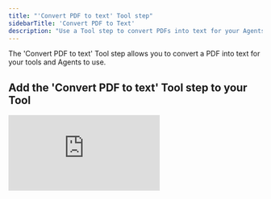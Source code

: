 ```yaml
---
title: "'Convert PDF to text' Tool step"
sidebarTitle: 'Convert PDF to Text'
description: "Use a Tool step to convert PDFs into text for your Agents and Tools to read"
---
```


The 'Convert PDF to text' Tool step allows you to convert a PDF into text for your tools and Agents to use. 

## Add the 'Convert PDF to text' Tool step to your Tool

<div style={{ width:"100%",position:"relative",paddingTop:"56.25%" }}>
<iframe src="https://app.supademo.com/embed/cmbrl86lmceh2sn1ruioz8hbb" frameBorder="0" title="Add the Convert a Spreadsheet to JSON Tool step to your Tool" allow="clipboard-write" webkitallowfullscreen="true" mozallowfullscreen="true" allowfullscreen style={{ position:"absolute",top:0,left:0,width:"100%",height:"100%",border:"3px solid #5E43CE",borderRadius:"10px" }} />

</div>

You can add the 'Convert PDF to text' Tool step to your Tool by:

1. Creating a new Tool, then searching for the 'Convert PDF to text' Tool step
2. Click 'Expand' to see the full Tool step
3. Add the PDF you want to convert to text
4. Click 'Run step' to run the Tool step

## Advanced Settings

### Use OCR

OCR (Optical character recognition or optical character reader) is needed for image PDFs (e.g. scanned data). This option uses more credits and therefore should only be activated for image PDFs.

<Warning>This will not return images in the PDFs you upload, but will convert text in images to text for you to use in your Tools.</Warning>

### OCR Type

This allows you to choose the model used if 'Use OCR' is selected. The options available are:
- Fast model (~95% accuracy)
- Quality model (~99% accuracy but slow)

### Return PDF Text as Documents (List of Texts)

This can only be selected if 'Use OCR is selected'. 

Toggling this will either return the PDF text as an aggregated text or as a list of texts. 

## Common errors

<Accordion title="Unsupported file type">
  The error message similar to the one below indicates that a non-PDF file was uploaded to the Tool step. Only PDF files are supported. 
  `Unsupported file type: xlsx`
</Accordion>